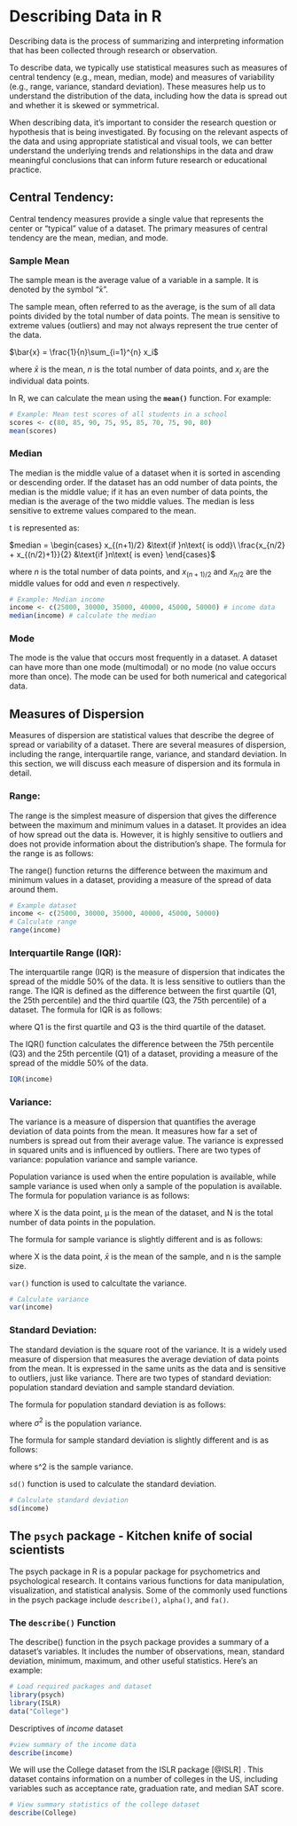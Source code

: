 # Describing Data in R

Describing data is the process of summarizing and interpreting information that has been collected through research or observation.

To describe data, we typically use statistical measures such as measures of central tendency (e.g., mean, median, mode) and measures of variability (e.g., range, variance, standard deviation). These measures help us to understand the distribution of the data, including how the data is spread out and whether it is skewed or symmetrical.

When describing data, it's important to consider the research question or hypothesis that is being investigated. By focusing on the relevant aspects of the data and using appropriate statistical and visual tools, we can better understand the underlying trends and relationships in the data and draw meaningful conclusions that can inform future research or educational practice.

## Central Tendency:

Central tendency measures provide a single value that represents the center or "typical" value of a dataset. The primary measures of central tendency are the mean, median, and mode.

### Sample Mean

The sample mean is the average value of a variable in a sample. It is denoted by the symbol "x̄".

The sample mean, often referred to as the average, is the sum of all data points divided by the total number of data points. The mean is sensitive to extreme values (outliers) and may not always represent the true center of the data.

$\bar{x} = \frac{1}{n}\sum_{i=1}^{n} x_i$

where $\bar{x}$ is the mean, $n$ is the total number of data points, and $x_i$ are the individual data points.

In R, we can calculate the mean using the **`mean()`** function. For example:

```r
# Example: Mean test scores of all students in a school
scores <- c(80, 85, 90, 75, 95, 85, 70, 75, 90, 80)
mean(scores)
```

### Median

The median is the middle value of a dataset when it is sorted in ascending or descending order. If the dataset has an odd number of data points, the median is the middle value; if it has an even number of data points, the median is the average of the two middle values. The median is less sensitive to extreme values compared to the mean.

t is represented as:

$median = \begin{cases} x_{(n+1)/2} &\text{if }n\text{ is odd}\ \frac{x_{n/2} + x_{(n/2)+1}}{2} &\text{if }n\text{ is even} \end{cases}$

where $n$ is the total number of data points, and $x_{(n+1)/2}$ and $x_{n/2}$ are the middle values for odd and even $n$ respectively.

```r
# Example: Median income
income <- c(25000, 30000, 35000, 40000, 45000, 50000) # income data
median(income) # calculate the median
```

### Mode

The mode is the value that occurs most frequently in a dataset. A dataset can have more than one mode (multimodal) or no mode (no value occurs more than once). The mode can be used for both numerical and categorical data.

## Measures of Dispersion

Measures of dispersion are statistical values that describe the degree of spread or variability of a dataset. There are several measures of dispersion, including the range, interquartile range, variance, and standard deviation. In this section, we will discuss each measure of dispersion and its formula in detail.

### Range:

The range is the simplest measure of dispersion that gives the difference between the maximum and minimum values in a dataset. It provides an idea of how spread out the data is. However, it is highly sensitive to outliers and does not provide information about the distribution's shape. The formula for the range is as follows:

```{=tex}
\begin{equation}
Range = Max(X) - Min(X)
\end{equation}
```
The range() function returns the difference between the maximum and minimum values in a dataset, providing a measure of the spread of data around them.

```r
# Example dataset
income <- c(25000, 30000, 35000, 40000, 45000, 50000)
# Calculate range
range(income)
```

### Interquartile Range (IQR):

The interquartile range (IQR) is the measure of dispersion that indicates the spread of the middle 50% of the data. It is less sensitive to outliers than the range. The IQR is defined as the difference between the first quartile (Q1, the 25th percentile) and the third quartile (Q3, the 75th percentile) of a dataset. The formula for IQR is as follows:

```{=tex}
\begin{equation}
IQR = Q3 - Q1
\end{equation}
```
where Q1 is the first quartile and Q3 is the third quartile of the dataset.

The IQR() function calculates the difference between the 75th percentile (Q3) and the 25th percentile (Q1) of a dataset, providing a measure of the spread of the middle 50% of the data.

```r
IQR(income)
```

### Variance:

The variance is a measure of dispersion that quantifies the average deviation of data points from the mean. It measures how far a set of numbers is spread out from their average value. The variance is expressed in squared units and is influenced by outliers. There are two types of variance: population variance and sample variance.

Population variance is used when the entire population is available, while sample variance is used when only a sample of the population is available. The formula for population variance is as follows:

```{=tex}
\begin{equation}
\sigma^2 = \frac{\sum(X - \mu)^2}{N}
\end{equation}
```
where X is the data point, μ is the mean of the dataset, and N is the total number of data points in the population.

The formula for sample variance is slightly different and is as follows:

```{=tex}
\begin{equation}
s^2 = \frac{\sum(X - \bar{x})^2}{n - 1}
\end{equation}
```
where X is the data point, $\bar{x}$ is the mean of the sample, and n is the sample size.

`var()` function is used to calcultate the variance.

```r
# Calculate variance
var(income)
```

### Standard Deviation:

The standard deviation is the square root of the variance. It is a widely used measure of dispersion that measures the average deviation of data points from the mean. It is expressed in the same units as the data and is sensitive to outliers, just like variance. There are two types of standard deviation: population standard deviation and sample standard deviation.

The formula for population standard deviation is as follows:

```{=tex}
\begin{equation}
\sigma = \sqrt{\sigma^2}
\end{equation}
```
where $\sigma^2$ is the population variance.

The formula for sample standard deviation is slightly different and is as follows:

```{=tex}
\begin{equation}
s = \sqrt{s^2}
\end{equation}
```
where s\^2 is the sample variance.

`sd()` function is used to calculate the standard deviation.

```r
# Calculate standard deviation
sd(income)
```

## The `psych` package - Kitchen knife of social scientists

The psych package in R is a popular package for psychometrics and psychological research. It contains various functions for data manipulation, visualization, and statistical analysis. Some of the commonly used functions in the psych package include `describe()`, `alpha()`, and `fa()`.

### The `describe()` Function

The describe() function in the psych package provides a summary of a dataset's variables. It includes the number of observations, mean, standard deviation, minimum, maximum, and other useful statistics. Here's an example:

```r
# Load required packages and dataset
library(psych)
library(ISLR)
data("College") 
```

Descriptives of *income* dataset

```r

#view summary of the income data
describe(income)
```

We will use the College dataset from the ISLR package [@ISLR] . This dataset contains information on a number of colleges in the US, including variables such as acceptance rate, graduation rate, and median SAT score.

```r
# View summary statistics of the college dataset
describe(College)

```
